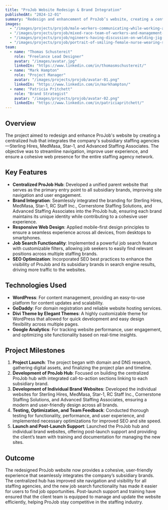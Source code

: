 ```yaml
---
title: "ProJob Website Redesign & Brand Integration"
publishedAt: "2024-12-01"
summary: "Redesign and enhancement of ProJob’s website, creating a centralized parent hub and integrating subsidiary brands to improve user experience and online visibility."
images:
  - "/images/projects/projob/male-workers-communicating-while-working-at-wood-w-2023-11-27-05-27-31-utc.png"
  - "/images/projects/projob/mixed-race-team-of-workers-and-management-people-i-2023-11-27-05-26-39-utc.png"
  - "/images/projects/projob/ngineers-having-discussion-on-welding-jig-design-d-2023-11-27-05-11-06-utc.png"
  - "/images/projects/projob/portrait-of-smiling-female-nurse-wearing-scrubs-in-2024-10-19-06-42-09-utc.png"
team:
  - name: "Thomas Schustereit"
    role: "Freelance Lead Designer"
    avatar: "/images/avatar.jpg"
    linkedIn: "https://www.linkedin.com/in/thomasmschustereit/"
  - name: "Mark Hampton"
    role: "Project Manager"
    avatar: "/images/projects/projob/avatar-01.png"
    linkedIn: "https://www.linkedin.com/in/markhampton/"
  - name: "Patricia Pritchett"
    role: "Brand Strategist"
    avatar: "/images/projects/projob/avatar-02.png"
    linkedIn: "https://www.linkedin.com/in/patriciapritchett/"
---
```


## Overview

The project aimed to redesign and enhance ProJob's website by creating a centralized hub that integrates the company's subsidiary staffing agencies—Sterling Hires, MedMasa, Star-1, and Advanced Staffing Associates. The objective was to streamline navigation, improve user experience, and ensure a cohesive web presence for the entire staffing agency network.

## Key Features

- **Centralized ProJob Hub**: Developed a unified parent website that serves as the primary entry point to all subsidiary brands, improving site navigation and user engagement.
- **Brand Integration**: Seamlessly integrated the branding for Sterling Hires, MedMasa, Star-1, RC Staff Inc., Cornerstone Staffing Solutions, and Advanced Staffing Associates into the ProJob hub, ensuring each brand maintains its unique identity while contributing to a cohesive user experience.
- **Responsive Web Design**: Applied mobile-first design principles to ensure a seamless experience across all devices, from desktops to smartphones.
- **Job Search Functionality**: Implemented a powerful job search feature with customizable filters, allowing job seekers to easily find relevant positions across multiple staffing brands.
- **SEO Optimization**: Incorporated SEO best practices to enhance the visibility of ProJob and its subsidiary brands in search engine results, driving more traffic to the websites.

## Technologies Used

- **WordPress**: For content management, providing an easy-to-use platform for content updates and scalability.
- **GoDaddy**: For domain registration and reliable website hosting services.
- **Divi Theme by Elegant Themes**: A highly customizable theme for WordPress that allowed for quick development and easy design flexibility across multiple pages.
- **Google Analytics**: For tracking website performance, user engagement, and optimizing site functionality based on real-time insights.

## Project Milestones

1. **Project Launch**: The project began with domain and DNS research, gathering digital assets, and finalizing the project plan and timeline.
2. **Development of ProJob Hub**: Focused on building the centralized ProJob hub with integrated call-to-action sections linking to each subsidiary brand.
3. **Development of Individual Brand Websites**: Developed the individual websites for Sterling Hires, MedMasa, Star-1, RC Staff Inc., Cornerstone Staffing Solutions, and Advanced Staffing Associates, ensuring a modern and user-friendly design across all brands.
4. **Testing, Optimization, and Team Feedback**: Conducted thorough testing for functionality, performance, and user experience, and implemented necessary optimizations for improved SEO and site speed.
5. **Launch and Post-Launch Support**: Launched the ProJob hub and individual brand websites, offering post-launch support and providing the client’s team with training and documentation for managing the new sites.

## Outcome

The redesigned ProJob website now provides a cohesive, user-friendly experience that seamlessly integrates the company’s subsidiary brands. The centralized hub has improved site navigation and visibility for all staffing agencies, and the new job search functionality has made it easier for users to find job opportunities. Post-launch support and training have ensured that the client team is equipped to manage and update the website efficiently, helping ProJob stay competitive in the staffing industry.

